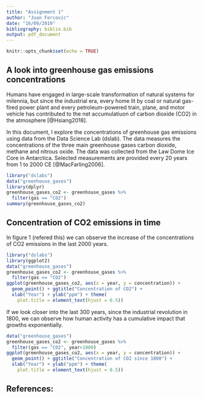 ```yaml
---
title: "Assignment 1"
author: "Juan Fercovic"
date: "16/09/2019"
bibliography: biblio.bib
output: pdf_document
---
```


```r
knitr::opts_chunk$set(echo = TRUE)
```

## A look into greenhouse gas emissions concentrations

Humans have engaged in large-scale transformation of natural systems for milennia, but since the industrial era, every home lit by coal or natural gas-fired power plant and every petroleum-powered train, plane, and motor vehicle has contributed to the net accumulatiuon of carbon dioxide (CO2) in the atmosphere [@Hsiang2018].

In this document, I explore the concentrations of greenhouse gas emissions using data from the Data Science Lab (dslab). The data measures the concentrations of the three main greenhouse gases carbon dioxide, methane and nitrous oxide. The data was collected from the Law Dome Ice Core in Antarctica. Selected measurements are provided every 20 years from 1 to 2000 CE [@MacFarling2006].


```r
library("dslabs")
data("greenhouse_gases")
library(dplyr)
greenhouse_gases_co2 <- greenhouse_gases %>%
  filter(gas == "CO2")
summary(greenhouse_gases_co2)
```


## Concentration of CO2 emissions in time

In figure 1 (refered this) we can observe the increase of the concentrations of CO2 emissions in the last 2000 years. 

```r
library("dslabs")
library(ggplot2)
data("greenhouse_gases")
greenhouse_gases_co2 <- greenhouse_gases %>%
  filter(gas == "CO2")
ggplot(greenhouse_gases_co2, aes(x = year, y = concentration)) +
  geom_point() + ggtitle("Concentration of CO2") +
  xlab("Year") + ylab("ppm") + theme(
    plot.title = element_text(hjust = 0.5))
```

If we look closer into the last 300 years, since the industrial revolution in 1800, we can observe how human activity has a cumulative impact that growths exponentially. 

```r
data("greenhouse_gases")
greenhouse_gases_co2 <- greenhouse_gases %>%
  filter(gas == "CO2", year>1800)
ggplot(greenhouse_gases_co2, aes(x = year, y = concentration)) +
  geom_point() + ggtitle("Concentration of CO2 since 1800") +
  xlab("Year") + ylab("ppm") + theme(
    plot.title = element_text(hjust = 0.5))
```



## References:
